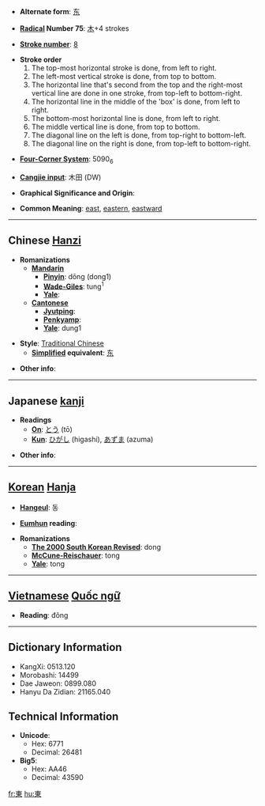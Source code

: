 * '''Alternate form''': [[东]]

* '''[[Wiktionary:Chinese radical index| Radical]] Number 75''': [[Wiktionary:Chinese radical index 木|木]]+4 strokes

* '''[[Wiktionary:Chinese total strokes index|Stroke number]]''': [[Wiktionary:Chinese total strokes index 8|8]]

*'''Stroke order'''
*# The top-most horizontal stroke is done, from left to right.
*# The left-most vertical stroke is done, from top to bottom.
*# The horizontal line that's second from the top and the right-most vertical line are done in one stroke, from top-left to bottom-right.
*# The horizontal line in the middle of the 'box' is done, from left to right.
*# The bottom-most horizontal line is done, from left to right.
*# The middle vertical line is done, from top to bottom.
*# The diagonal line on the left is done, from top-right to bottom-left.
*# The diagonal line on the right is done, from top-left to bottom-right.

* '''[[Wiktionary:Chinese four corner index|Four-Corner System]]''': 5090<sub>6</sub>

* '''[[Wiktionary:Chinese Cangjie index|Cangjie input]]''': 木田 (DW)

* '''Graphical Significance and Origin''': 

* '''Common Meaning''': [[east]], [[eastern]], [[eastward]]

----

== Chinese [[Hanzi]] ==

* '''Romanizations'''
** '''[[Mandarin]]'''
*** '''[[Pinyin]]''': dōng (dong1)
*** '''[[Wade-Giles]]''': tung<sup>1</sup>
*** '''[[Yale]]''': 
** '''[[Cantonese]]'''
*** '''[[Jyutping]]''':
*** '''[[Penkyamp]]''': 
*** '''[[Yale]]''': dung1

* '''Style''': [[Traditional Chinese]] 
** '''[[Simplified Chinese|Simplified]] equivalent''': [[东]]

* '''Other info''': 

----

== Japanese [[kanji]] ==

* '''Readings'''
** '''[[On]]''': [[とう]] (tō)
** '''[[Kun]]''': [[ひがし]] (higashi), [[あずま]] (azuma)

* '''Other info''':  

----

== [[Korean]] [[Hanja]] ==

* '''[[Hangeul]]''': 동

* '''[[Eumhun]] reading''': 

* '''Romanizations'''
** '''[[The 2000 South Korean Revised Romanization|The 2000 South Korean Revised]]''': dong
** '''[[McCune-Reischauer]]''': tong
** '''[[Yale]]''': tong
----

== [[Vietnamese]] [[Quốc ngữ]] ==

* '''Reading''': đông <!--hốc-->

----

== Dictionary Information ==

* KangXi: 0513.120
* Morobashi: 14499
* Dae Jaweon: 0899.080
* Hanyu Da Zidian: 21165.040

== Technical Information ==

* '''Unicode''':
** Hex: 6771
** Decimal: 26481
* '''Big5''':
** Hex: AA46
** Decimal: 43590

[[fr:東]]
[[hu:東]]